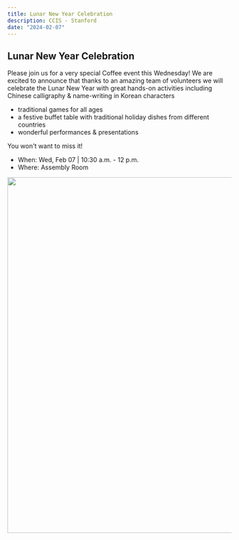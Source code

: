 ```yaml
---
title: Lunar New Year Celebration
description: CCIS - Stanford
date: "2024-02-07"
---
```


## Lunar New Year Celebration

Please join us for a very special Coffee event this Wednesday!
We are excited to announce that thanks to an amazing team of volunteers we will celebrate the Lunar New Year with
great hands-on activities including Chinese calligraphy & name-writing in Korean characters

- traditional games for all ages
- a festive buffet table with traditional holiday dishes from different countries
- wonderful performances & presentations

You won't want to miss it!

- When: Wed, Feb 07 | 10:30 a.m. - 12 p.m.
- Where: Assembly Room

<Image src="/lunar24.png" width="800" height="800" alt="" />
